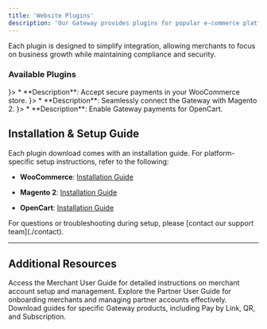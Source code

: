 ```yaml
---
title: 'Website Plugins'
description: 'Our Gateway provides plugins for popular e-commerce platforms, making it simple to integrate secure and seamless payment processing into your online store. With these plugins, you can quickly connect your Gateway account to platforms like WooCommerce, Magento 2, and OpenCart, enabling a smooth checkout experience for your customers without extensive development work.'
---
```


Each plugin is designed to simplify integration, allowing merchants to focus on business growth while maintaining compliance and security.

### **Available Plugins**

<CardGroup>
  <Card title="WooCommerce" icon={<img src="/images/woocommerce.svg" alt="WooCommerce Logo" style={{ height: '25px' }} />}>
    * **Description**: Accept secure payments in your WooCommerce store.
  </Card> 
  <Card title="Magento 2" icon={<img src="/images/magento.svg" alt="Magento Logo" style={{ height: '25px' }} />}>
    * **Description**: Seamlessly connect the Gateway with Magento 2.
  </Card>
  <Card title="OpenCart" icon={<img src="/images/opencart.svg" alt="OpenCart Logo" style={{ height: '25px' }} />}>
    * **Description**: Enable Gateway payments for OpenCart.
  </Card>
</CardGroup>

## **Installation & Setup Guide**

Each plugin download comes with an installation guide. For platform-specific setup instructions, refer to the following:

* **WooCommerce**: [Installation Guide](https://drive.google.com/file/d/1t1tAvBZrfOplbg2p-7rRh9E6DpDkmMx6/view?usp=drive_link)

* **Magento 2**: [Installation Guide](https://drive.google.com/file/d/1evBQT1eyL7xyPwF2F9Id2IcQgWQIwWb9/view?usp=drive_link)

* **OpenCart**: [Installation Guide](https://drive.google.com/file/d/1vLTkVZz4rWpjO8HMElXt6YwOoLMLIEX4/view?usp=drive_link)

<Note>
  For questions or troubleshooting during setup, please [contact our support team](./contact).
</Note>

***

## **Additional Resources**

<CardGroup>
  <Card title="Merchant User Guide" icon="store" href="./merchantguide">
    Access the Merchant User Guide for detailed instructions on merchant account setup and management.
  </Card>

  <Card title="Partner User Guide" icon="user-group" href="./partnerguide">
    Explore the Partner User Guide for onboarding merchants and managing partner accounts effectively.
  </Card>

  <Card title="Products User Guide" icon="cube" href="./productguide">
    Download guides for specific Gateway products, including Pay by Link, QR, and Subscription.
  </Card>
</CardGroup>